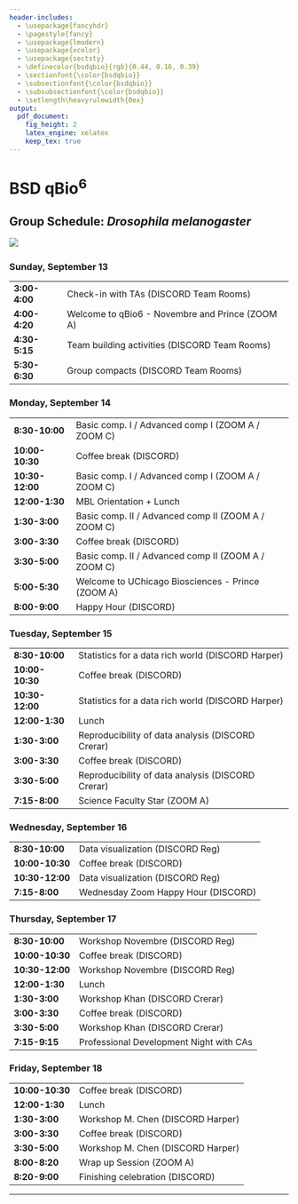 ```yaml
---
header-includes:
  - \usepackage{fancyhdr}
  - \pagestyle{fancy}
  - \usepackage{lmodern}
  - \usepackage{xcolor}
  - \usepackage{sectsty}
  - \definecolor{bsdqbio}{rgb}{0.44, 0.16, 0.39}
  - \sectionfont{\color{bsdqbio}}
  - \subsectionfont{\color{bsdqbio}}
  - \subsubsectionfont{\color{bsdqbio}}
  - \setlength\heavyrulewidth{0ex}
output:
  pdf_document:
    fig_height: 2
    latex_engine: xelatex
    keep_tex: true
---
```

# BSD qBio$^6$ 

## Group Schedule: *Drosophila melanogaster*
 ![](https://github.com/StefanoAllesina/BSD-QBio5/raw/master/logo_group/Drosophila_melanogaster.png)     

### Sunday, September 13 

------------------    -----------------------------------------------------
**3:00-4:00**         Check-in with TAs (DISCORD Team Rooms)               
**4:00-4:20**         Welcome to qBio6 - Novembre and Prince (ZOOM A)      
**4:30-5:15**         Team building activities (DISCORD Team Rooms)        
**5:30-6:30**         Group compacts (DISCORD Team Rooms)                  
------------------    -----------------------------------------------------

### Monday, September 14 

------------------    -----------------------------------------------------
**8:30-10:00**        Basic comp. I / Advanced comp I (ZOOM A / ZOOM C)    
**10:00-10:30**       Coffee break (DISCORD)                               
**10:30-12:00**       Basic comp. I / Advanced comp I (ZOOM A / ZOOM C)    
**12:00-1:30**        MBL Orientation + Lunch                              
**1:30-3:00**         Basic comp. II / Advanced comp II (ZOOM A / ZOOM C)  
**3:00-3:30**         Coffee break (DISCORD)                               
**3:30-5:00**         Basic comp. II / Advanced comp II (ZOOM A / ZOOM C)  
**5:00-5:30**         Welcome to UChicago Biosciences - Prince (ZOOM A)    
**8:00-9:00**         Happy Hour (DISCORD)                                 
------------------    -----------------------------------------------------

### Tuesday, September 15 

------------------    -----------------------------------------------------
**8:30-10:00**        Statistics for a data rich world (DISCORD Harper)    
**10:00-10:30**       Coffee break (DISCORD)                               
**10:30-12:00**       Statistics for a data rich world (DISCORD Harper)    
**12:00-1:30**        Lunch                                                
**1:30-3:00**         Reproducibility of data analysis (DISCORD Crerar)    
**3:00-3:30**         Coffee break (DISCORD)                               
**3:30-5:00**         Reproducibility of data analysis (DISCORD Crerar)    
**7:15-8:00**         Science Faculty Star (ZOOM A)                        
------------------    -----------------------------------------------------

### Wednesday, September 16 

------------------    -----------------------------------------------------
**8:30-10:00**        Data visualization (DISCORD Reg)                     
**10:00-10:30**       Coffee break (DISCORD)                               
**10:30-12:00**       Data visualization (DISCORD Reg)                     
**7:15-8:00**          Wednesday Zoom Happy Hour (DISCORD)                 
------------------    -----------------------------------------------------

### Thursday, September 17 

------------------    -----------------------------------------------------
**8:30-10:00**        Workshop Novembre (DISCORD Reg)                      
**10:00-10:30**       Coffee break (DISCORD)                               
**10:30-12:00**       Workshop Novembre (DISCORD Reg)                      
**12:00-1:30**        Lunch                                                
**1:30-3:00**         Workshop Khan (DISCORD Crerar)                       
**3:00-3:30**         Coffee break (DISCORD)                               
**3:30-5:00**         Workshop Khan (DISCORD Crerar)                       
**7:15-9:15**         Professional Development Night with CAs              
------------------    -----------------------------------------------------

### Friday, September 18 

------------------    -----------------------------------------------------
**10:00-10:30**       Coffee break (DISCORD)                               
**12:00-1:30**        Lunch                                                
**1:30-3:00**         Workshop M. Chen (DISCORD Harper)                    
**3:00-3:30**         Coffee break (DISCORD)                               
**3:30-5:00**         Workshop M. Chen (DISCORD Harper)                    
**8:00-8:20**         Wrap up Session (ZOOM A)                             
**8:20-9:00**         Finishing celebration (DISCORD)                      
------------------    -----------------------------------------------------



-------

